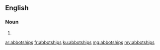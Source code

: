 ==English==

===Noun===
{{head|en|plural}}

# {{plural of|abbotship|lang=en}}

[[ar:abbotships]]
[[fr:abbotships]]
[[ku:abbotships]]
[[mg:abbotships]]
[[my:abbotships]]